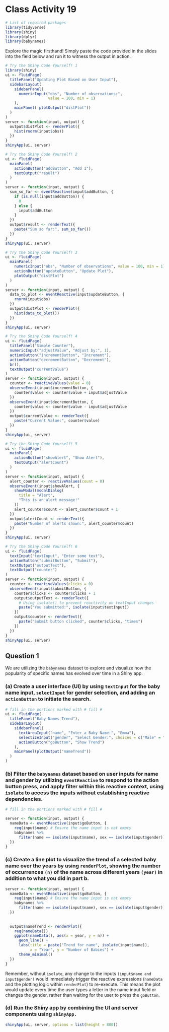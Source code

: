 # Class Activity 19

```r
# List of required packages
library(tidyverse)
library(shiny)
library(dplyr)
library(babynames)
```



Explore the magic firsthand! Simply paste the code provided in the slides into the field below and run it to witness the output in action.

```r
# Try the Shiny Code Yourself! 1
library(shiny)
ui <- fluidPage(
  titlePanel("Updating Plot Based on User Input"),
  sidebarLayout(
    sidebarPanel(
      numericInput("obs", "Number of observations:", 
                   value = 100, min = 1)
    ),
    mainPanel( plotOutput("distPlot"))
  )
)
server <- function(input, output) {
  output$distPlot <- renderPlot({
    hist(rnorm(input$obs))
  })
}
shinyApp(ui, server)
```


```r
# Try the Shiny Code Yourself! 2
ui <- fluidPage(
  mainPanel(
    actionButton("addButton", "Add 1"),
    textOutput("result")
  )
)
server <- function(input, output) {
  sum_so_far <- eventReactive(input$addButton, {
    if (is.null(input$addButton)) {
      0
    } else {
      input$addButton
    }
  })
  output$result <- renderText({
    paste("Sum so far:", sum_so_far())
  })
}
shinyApp(ui, server)
```

```r
# Try the Shiny Code Yourself! 3
ui <- fluidPage(
  mainPanel(
    numericInput("obs", "Number of observations", value = 100, min = 1),
    actionButton("updateButton", "Update Plot"),
    plotOutput("distPlot")
  )
)
server <- function(input, output) {
  data_to_plot <- eventReactive(input$updateButton, {
    rnorm(input$obs)
  })
  output$distPlot <- renderPlot({
    hist(data_to_plot())
  })
}
shinyApp(ui, server)
```

```r
# Try the Shiny Code Yourself! 4
ui <- fluidPage(
  titlePanel("Simple Counter"),
  numericInput("adjustValue", "Adjust by:", 1),
  actionButton("incrementButton", "Increment"),
  actionButton("decrementButton", "Decrement"),
  br(),
  textOutput("currentValue")
)
server <- function(input, output) {
  counter <- reactiveValues(value = 0)
  observeEvent(input$incrementButton, {
    counter$value <- counter$value + input$adjustValue
  })
  observeEvent(input$decrementButton, {
    counter$value <- counter$value - input$adjustValue
  })
  output$currentValue <- renderText({
    paste("Current Value:", counter$value)
  })
}
shinyApp(ui, server)
```

```r
# Try the Shiny Code Yourself! 5
ui <- fluidPage(
  mainPanel(
    actionButton("showAlert", "Show Alert"),
    textOutput("alertCount")
  )
)
server <- function(input, output) {
  alert_counter <- reactiveValues(count = 0)
  observeEvent(input$showAlert, {
    showModal(modalDialog(
      title = "Alert",
      "This is an alert message!"
    ))
    alert_counter$count <- alert_counter$count + 1
  })
  output$alertCount <- renderText({
    paste("Number of alerts shown:", alert_counter$count)
  })
}
shinyApp(ui, server)
```

```r
# Try the Shiny Code Yourself! 6
ui <- fluidPage(
  textInput("textInput", "Enter some text"),
  actionButton("submitButton", "Submit"),
  textOutput("outputText"),
  textOutput("counter")
)
server <- function(input, output) {
  counter <- reactiveValues(clicks = 0)
  observeEvent(input$submitButton, {
    counter$clicks <- counter$clicks + 1
    output$outputText <- renderText({
      # Using isolate() to prevent reactivity on textInput changes
      paste("You submitted:", isolate(input$textInput))
    })
    output$counter <- renderText({
      paste("Submit button clicked", counter$clicks, "times")
    })
  })
}
shinyApp(ui, server)
```



## Question 1

We are utilizing the `babynames` dataset to explore and visualize how the popularity of specific names has evolved over time in a Shiny app.


### (a) Create a user interface (UI) by using `textInput` for the baby name input, `selectInput` for gender selection, and adding an `actionButton` to initiate the search.

```r
# fill in the portions marked with # fill #
ui <- fluidPage(
  titlePanel("Baby Names Trend"),
  sidebarLayout(
    sidebarPanel(
      textAreaInput("name", "Enter a Baby Name:", "Emma"),
      selectizeInput("gender", "Select Gender:", choices = c("Male" = "M", "Female" = "F")),
      actionButton("goButton", "Show Trend")
    ),
    mainPanel(plotOutput("nameTrend"))
  )
)
```


### (b) Filter the `babynames` dataset based on user inputs for name and gender by utilizing `eventReactive` to respond to the action button press, and apply filter within this reactive context, using `isolate` to access the inputs without establishing reactive dependencies.


```r
# fill in the portions marked with # fill #

server <- function(input, output) {
  nameData <- eventReactive(input$goButton, {
    req(input$name) # Ensure the name input is not empty
    babynames %>% 
      filter(name == isolate(input$name), sex == isolate(input$gender))
  })
}

```


### (c) Create a line plot to visualize the trend of a selected baby name over the years by using `renderPlot`, showing the number of occurrences `(n)` of the name across different years `(year)` in addition to what you did in part b.

```r
server <- function(input, output) {
  nameData <- eventReactive(input$goButton, {
    req(input$name) # Ensure the name input is not empty
    babynames %>% 
      filter(name == isolate(input$name), sex == isolate(input$gender))
  })
  
  
  output$nameTrend <- renderPlot({
    req(nameData()) 
    ggplot(nameData(), aes(x = year, y = n)) +
      geom_line() +
      labs(title = paste("Trend for name", isolate(input$name)),
           x = "Year", y = "Number of Babies") +
      theme_minimal()
  })
}
```

Remember, without `isolate`, any change to the inputs `(input$name and input$gender)` would immediately trigger the reactive expressions (`nameData` and the plotting logic within `renderPlot`) to re-execute. This means the plot would update every time the user types a letter in the name input field or changes the gender, rather than waiting for the user to press the `goButton`.

### (d) Run the Shiny app by combining the UI and server components using `shinyApp.`

```r
shinyApp(ui, server, options = list(height = 800))
```

